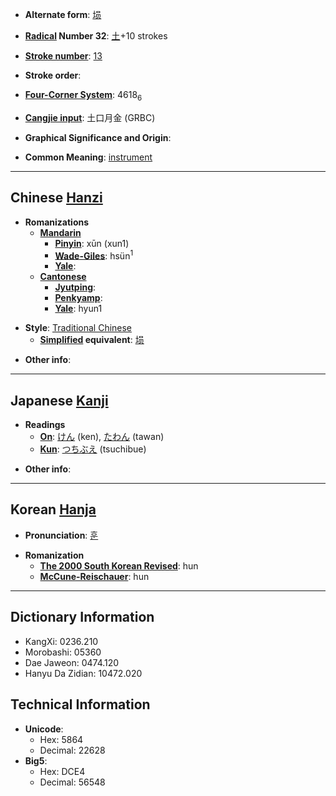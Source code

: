 * '''Alternate form''': [[埙]]

* '''[[Wiktionary:Chinese radical index| Radical]] Number 32''': [[Wiktionary:Chinese radical index 土|土]]+10 strokes

* '''[[Wiktionary:Chinese total strokes index|Stroke number]]''': [[Wiktionary:Chinese total strokes index 13|13]]

* '''Stroke order''': 

* '''[[Wiktionary:Chinese four corner index|Four-Corner System]]''': 4618<sub>6</sub>

* '''[[Wiktionary:Chinese Cangjie index|Cangjie input]]''': 土口月金 (GRBC)

* '''Graphical Significance and Origin''': 

* '''Common Meaning''': [[instrument]]

----

== Chinese [[Hanzi]] ==

* '''Romanizations'''
** '''[[Mandarin]]'''
*** '''[[Pinyin]]''': xūn (xun1)
*** '''[[Wade-Giles]]''': hsün<sup>1</sup>
*** '''[[Yale]]''': 
** '''[[Cantonese]]'''
*** '''[[Jyutping]]''':
*** '''[[Penkyamp]]''': 
*** '''[[Yale]]''': hyun1

* '''Style''': [[Traditional Chinese]] 
** '''[[Simplified Chinese|Simplified]] equivalent''': [[埙]]

* '''Other info''': 

----

== Japanese [[Kanji]] ==

* '''Readings'''
** '''[[On]]''': [[けん]] (ken), [[たわん]] (tawan)
** '''[[Kun]]''': [[つちぶえ]] (tsuchibue)

* '''Other info''':  

----

== Korean [[Hanja]] ==

* '''Pronunciation''': [[훈]]

* '''Romanization'''
** '''[[The 2000 South Korean Revised Romanization|The 2000 South Korean Revised]]''': hun
** '''[[McCune-Reischauer]]''': hun

----

== Dictionary Information ==

* KangXi: 0236.210
* Morobashi: 05360
* Dae Jaweon: 0474.120
* Hanyu Da Zidian: 10472.020

== Technical Information ==

* '''Unicode''':
** Hex: 5864
** Decimal: 22628
* '''Big5''':
** Hex: DCE4
** Decimal: 56548